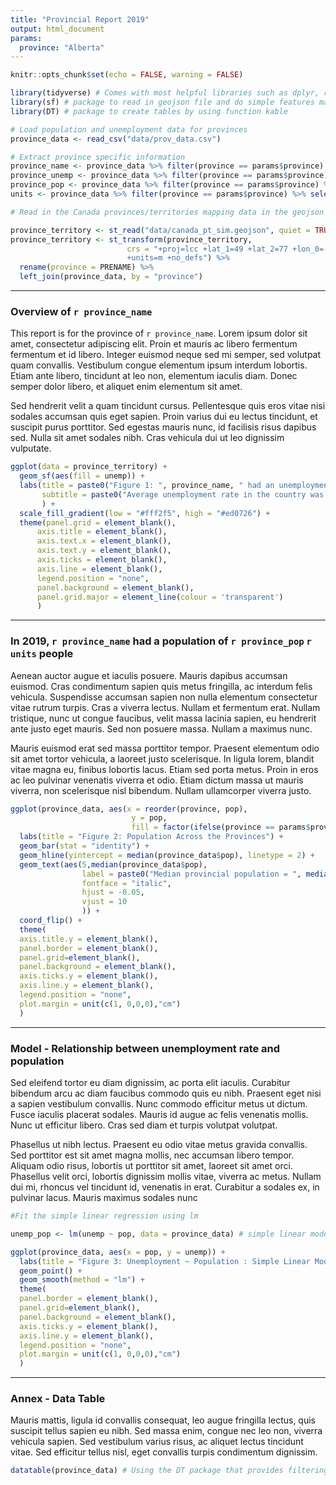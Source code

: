```yaml
---
title: "Provincial Report 2019"
output: html_document
params:
  province: "Alberta"
---
```


```r
knitr::opts_chunk$set(echo = FALSE, warning = FALSE)

library(tidyverse) # Comes with most helpful libraries such as dplyr, readr, etc.
library(sf) # package to read in geojson file and do simple features mapping
library(DT) # package to create tables by using function kable

# Load population and unemployment data for provinces
province_data <- read_csv("data/prov_data.csv")

# Extract province specific information
province_name <- province_data %>% filter(province == params$province) %>% select(province) %>% pull()
province_unemp <- province_data %>% filter(province == params$province) %>% select(unemp) %>% pull()
province_pop <- province_data %>% filter(province == params$province) %>% select(pop) %>% pull()
units <- province_data %>% filter(province == params$province) %>% select(units) %>% pull()

# Read in the Canada provinces/territories mapping data in the geojson format and alter the projection to match Statistics Canada's prefered Lambert conformal conic projection along with standard parallels at 49° N and 77° N and central meridian at 91° 52' W

province_territory <- st_read("data/canada_pt_sim.geojson", quiet = TRUE)
province_territory <- st_transform(province_territory, 
                          crs = "+proj=lcc +lat_1=49 +lat_2=77 +lon_0=-91.52 +x_0=0 +y_0=0 +datum=NAD83 
                          +units=m +no_defs") %>%
  rename(province = PRENAME) %>%
  left_join(province_data, by = "province")
```
***
### Overview of `r province_name`

This report is for the province of `r province_name`. Lorem ipsum dolor sit amet, consectetur adipiscing elit. Proin et mauris ac libero fermentum fermentum et id libero. Integer euismod neque sed mi semper, sed volutpat quam convallis. Vestibulum congue elementum ipsum interdum lobortis. Etiam ante libero, tincidunt at leo non, elementum iaculis diam. Donec semper dolor libero, et aliquet enim elementum sit amet.

Sed hendrerit velit a quam tincidunt cursus. Pellentesque quis eros vitae nisi sodales accumsan quis eget sapien. Proin varius dui eu lectus tincidunt, et suscipit purus porttitor. Sed egestas mauris nunc, id facilisis risus dapibus sed. Nulla sit amet sodales nibh. Cras vehicula dui ut leo dignissim vulputate. 

```r
ggplot(data = province_territory) + 
  geom_sf(aes(fill = unemp)) + 
  labs(title = paste0("Figure 1: ", province_name, " had an unemployment rate of ", province_unemp, "% in 2019"),
       subtitle = paste0("Average unemployment rate in the country was ", mean(province_data$unemp), "%")
       ) +
  scale_fill_gradient(low = "#fff2f5", high = "#ed0726") +
  theme(panel.grid = element_blank(),
      axis.title = element_blank(),
      axis.text.x = element_blank(),
      axis.text.y = element_blank(),
      axis.ticks = element_blank(),
      axis.line = element_blank(),
      legend.position = "none",
      panel.background = element_blank(),
      panel.grid.major = element_line(colour = 'transparent')
      )

```

***
### In 2019, `r province_name` had a population of `r province_pop` `r units` people

Aenean auctor augue et iaculis posuere. Mauris dapibus accumsan euismod. Cras condimentum sapien quis metus fringilla, ac interdum felis vehicula. Suspendisse accumsan sapien non nulla elementum consectetur vitae rutrum turpis. Cras a viverra lectus. Nullam et fermentum erat. Nullam tristique, nunc ut congue faucibus, velit massa lacinia sapien, eu hendrerit ante justo eget mauris. Sed non posuere massa. Nullam a maximus nunc.

Mauris euismod erat sed massa porttitor tempor. Praesent elementum odio sit amet tortor vehicula, a laoreet justo scelerisque. In ligula lorem, blandit vitae magna eu, finibus lobortis lacus. Etiam sed porta metus. Proin in eros ac leo pulvinar venenatis viverra et odio. Etiam dictum massa ut mauris viverra, non scelerisque nisl bibendum. Nullam ullamcorper viverra justo. 

```r
ggplot(province_data, aes(x = reorder(province, pop), 
                           y = pop,
                           fill = factor(ifelse(province == params$province, "Highlighted", "Normal")))) +
  labs(title = "Figure 2: Population Across the Provinces") +
  geom_bar(stat = "identity") +
  geom_hline(yintercept = median(province_data$pop), linetype = 2) +
  geom_text(aes(5,median(province_data$pop),
                label = paste0("Median provincial population = ", median(province_data$pop), " million"),
                fontface = "italic",
                hjust = -0.05,
                vjust = 10
                )) +
  coord_flip() +
  theme(
  axis.title.y = element_blank(),
  panel.border = element_blank(),
  panel.grid=element_blank(),
  panel.background = element_blank(),
  axis.ticks.y = element_blank(),
  axis.line.y = element_blank(),
  legend.position = "none",
  plot.margin = unit(c(1, 0,0,0),"cm")
  )

```

***
### Model - Relationship between unemployment rate and population

Sed eleifend tortor eu diam dignissim, ac porta elit iaculis. Curabitur bibendum arcu ac diam faucibus commodo quis eu nibh. Praesent eget nisi a sapien vestibulum convallis. Nunc commodo efficitur metus ut dictum. Fusce iaculis placerat sodales. Mauris id augue ac felis venenatis mollis. Nunc ut efficitur libero. Cras sed diam et turpis volutpat volutpat.

Phasellus ut nibh lectus. Praesent eu odio vitae metus gravida convallis. Sed porttitor est sit amet magna mollis, nec accumsan libero tempor. Aliquam odio risus, lobortis ut porttitor sit amet, laoreet sit amet orci. Phasellus velit orci, lobortis dignissim mollis vitae, viverra ac metus. Nullam dui mi, rhoncus vel tincidunt id, venenatis in erat. Curabitur a sodales ex, in pulvinar lacus. Mauris maximus sodales nunc

```r
#Fit the simple linear regression using lm

unemp_pop <- lm(unemp ~ pop, data = province_data) # simple linear model using function lm

ggplot(province_data, aes(x = pop, y = unemp)) +
  labs(title = "Figure 3: Unemployment ~ Population : Simple Linear Model") +
  geom_point() +
  geom_smooth(method = "lm") +  
  theme(
  panel.border = element_blank(),
  panel.grid=element_blank(),
  panel.background = element_blank(),
  axis.ticks.y = element_blank(),
  axis.line.y = element_blank(),
  legend.position = "none",
  plot.margin = unit(c(1, 0,0,0),"cm")
  )

```

***
### Annex - Data Table

Mauris mattis, ligula id convallis consequat, leo augue fringilla lectus, quis suscipit tellus sapien eu nibh. Sed massa enim, congue nec leo non, viverra vehicula sapien. Sed vestibulum varius risus, ac aliquet lectus tincidunt vitae. Sed efficitur tellus nisl, eget convallis turpis condimentum dignissim.

```r
datatable(province_data) # Using the DT package that provides filtering and sorting options

```